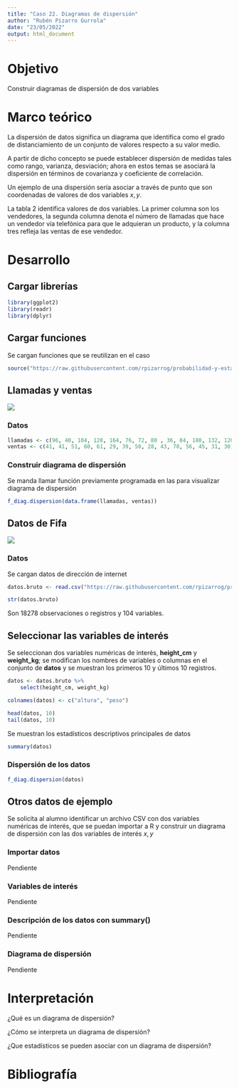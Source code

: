 ---
title: "Caso 22. Diagramas de dispersión"
author: "Rubén Pizarro Gurrola"
date: "23/05/2022"
output: html_document
---

# Objetivo

Construir diagramas de dispersión de dos variables

# Marco teórico

La dispersión de datos significa un diagrama que identifica como el grado de distanciamiento de un conjunto de valores respecto a su valor medio.

A partir de dicho concepto se puede establecer dispersión de medidas tales como rango, varianza, desviación; ahora en estos temas se asociará la dispersión en términos de covarianza y coeficiente de correlación.

Un ejemplo de una dispersión sería asociar a través de punto que son coordenadas de valores de dos variables $x , y$.

La tabla 2 identifica valores de dos variables. La primer columna son los vendedores, la segunda columna denota el número de llamadas que hace un vendedor vía telefónica para que le adquieran un producto, y la columna tres refleja las ventas de ese vendedor.

# Desarrollo

## Cargar librerías

```{r message=FALSE, warning=FALSE}
library(ggplot2)
library(readr)
library(dplyr)
```

## Cargar funciones

Se cargan funciones que se reutilizan en el caso

```{r message=FALSE, warning=FALSE}
source("https://raw.githubusercontent.com/rpizarrog/probabilidad-y-estad-stica/master/Enero%20Junio%202022/funciones/f.diagramas.graficos.r", encoding = "UTF-8")
```

## Llamadas y ventas

![](images/llamadas%20y%20ventas.jfif)

### Datos

```{r}
llamadas <- c(96, 40, 104, 128, 164, 76, 72, 80 , 36, 84, 180, 132, 120, 44, 84) 
ventas <- c(41, 41, 51, 60, 61, 29, 39, 50, 28, 43, 70, 56, 45, 31, 30)
```

### Construir diagrama de dispersión

Se manda llamar función previamente programada en las para visualizar diagrama de dispersión

```{r}
f_diag.dispersion(data.frame(llamadas, ventas))

```

## Datos de Fifa

![](images/jugadores%20FIFA.jfif)

### Datos 

Se cargan datos de dirección de internet

```{r}
datos.bruto <- read.csv("https://raw.githubusercontent.com/rpizarrog/probabilidad-y-estad-stica/master/Enero%20Junio%202022/datos/players_20.csv", stringsAsFactors = TRUE, encoding = "UTF-8")

str(datos.bruto)
```

Son 18278 observaciones o registros y 104 variables.

## Seleccionar las variables de interés

Se seleccionan dos variables numéricas de interés, **height_cm** y **weight_kg**; se modifican los nombres de variables o columnas en el conjunto de **datos** y se muestran los primeros 10 y últimos 10 registros.

```{r}
datos <- datos.bruto %>%
    select(height_cm, weight_kg)

colnames(datos) <- c("altura", "peso")

head(datos, 10)
tail(datos, 10)
```

Se muestran los estadísticos descriptivos principales de datos

```{r}
summary(datos)
```

### Dispersión de los datos

```{r}
f_diag.dispersion(datos)

```

## Otros datos  de ejemplo

Se solicita al alumno identificar un archivo CSV con dos variables numéricas de interés, que se puedan importar a R y construir un diagrama de dispersión con las dos variables de interés $x, y$

### Importar datos

Pendiente

### Variables de interés

Pendiente

### Descripción de los datos con summary()

Pendiente

### Diagrama de dispersión

Pendiente

# Interpretación

¿Qué es un diagrama de dispersión?

¿Cómo se interpreta un diagrama de dispersión?

¿Que estadísticos se pueden asociar con un diagrama de dispersión?

# Bibliografía
